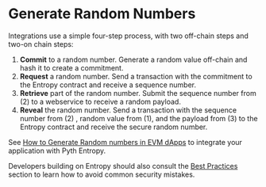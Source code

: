 # Generate Random Numbers

Integrations use a simple four-step process, with two off-chain steps and two-on chain steps:

1. **Commit** to a random number. Generate a random value off-chain and hash it to create a commitment.
1. **Request** a random number. Send a transaction with the commitment to the Entropy contract and receive a sequence number.
1. **Retrieve** part of the random number. Submit the sequence number from (2) to a webservice to receive a random payload.
1. **Reveal** the random number. Send a transaction with the sequence number from (2) , random value from (1), and the
   payload from (3) to the Entropy contract and receive the secure random number.

See [How to Generate Random numbers in EVM dApps](generate-random-numbers/generate-random-numbers-on-evm.mdx) to integrate your application with Pyth Entropy.

Developers building on Entropy should also consult the [Best Practices](entropy/best-practices.mdx) section to learn how to avoid common security mistakes.

